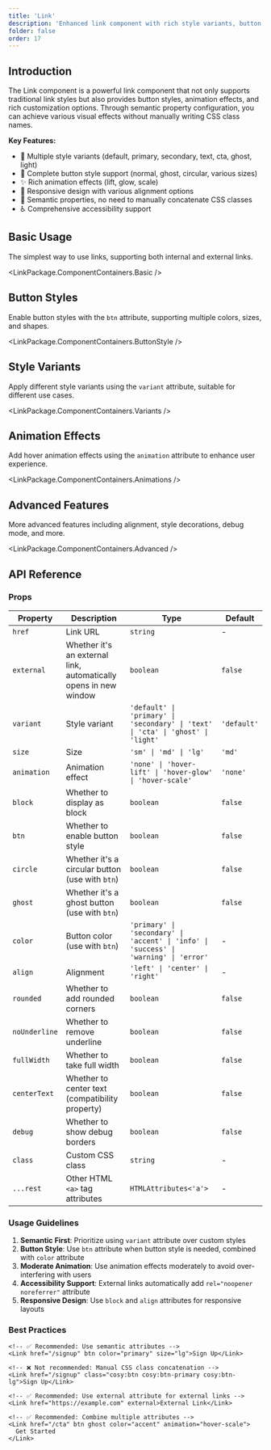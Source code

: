 ```yaml
---
title: 'Link'
description: 'Enhanced link component with rich style variants, button styles, and animation effects, suitable for navigation, buttons, calls-to-action, and various other scenarios'
folder: false
order: 17
---
```



## Introduction

The Link component is a powerful link component that not only supports traditional link styles but also provides button styles, animation effects, and rich customization options. Through semantic property configuration, you can achieve various visual effects without manually writing CSS class names.

**Key Features:**
- 🎨 Multiple style variants (default, primary, secondary, text, cta, ghost, light)
- 🔘 Complete button style support (normal, ghost, circular, various sizes)
- ✨ Rich animation effects (lift, glow, scale)
- 📱 Responsive design with various alignment options
- 🎯 Semantic properties, no need to manually concatenate CSS classes
- ♿ Comprehensive accessibility support

## Basic Usage

The simplest way to use links, supporting both internal and external links.

<LinkPackage.ComponentContainers.Basic />

## Button Styles

Enable button styles with the `btn` attribute, supporting multiple colors, sizes, and shapes.

<LinkPackage.ComponentContainers.ButtonStyle />

## Style Variants

Apply different style variants using the `variant` attribute, suitable for different use cases.

<LinkPackage.ComponentContainers.Variants />

## Animation Effects

Add hover animation effects using the `animation` attribute to enhance user experience.

<LinkPackage.ComponentContainers.Animations />

## Advanced Features

More advanced features including alignment, style decorations, debug mode, and more.

<LinkPackage.ComponentContainers.Advanced />

## API Reference

### Props

| Property | Description | Type | Default |
|----------|-------------|------|---------|
| `href` | Link URL | `string` | - |
| `external` | Whether it's an external link, automatically opens in new window | `boolean` | `false` |
| `variant` | Style variant | `'default' \| 'primary' \| 'secondary' \| 'text' \| 'cta' \| 'ghost' \| 'light'` | `'default'` |
| `size` | Size | `'sm' \| 'md' \| 'lg'` | `'md'` |
| `animation` | Animation effect | `'none' \| 'hover-lift' \| 'hover-glow' \| 'hover-scale'` | `'none'` |
| `block` | Whether to display as block | `boolean` | `false` |
| `btn` | Whether to enable button style | `boolean` | `false` |
| `circle` | Whether it's a circular button (use with `btn`) | `boolean` | `false` |
| `ghost` | Whether it's a ghost button (use with `btn`) | `boolean` | `false` |
| `color` | Button color (use with `btn`) | `'primary' \| 'secondary' \| 'accent' \| 'info' \| 'success' \| 'warning' \| 'error'` | - |
| `align` | Alignment | `'left' \| 'center' \| 'right'` | - |
| `rounded` | Whether to add rounded corners | `boolean` | `false` |
| `noUnderline` | Whether to remove underline | `boolean` | `false` |
| `fullWidth` | Whether to take full width | `boolean` | `false` |
| `centerText` | Whether to center text (compatibility property) | `boolean` | `false` |
| `debug` | Whether to show debug borders | `boolean` | `false` |
| `class` | Custom CSS class | `string` | - |
| `...rest` | Other HTML `<a>` tag attributes | `HTMLAttributes<'a'>` | - |

### Usage Guidelines

1. **Semantic First**: Prioritize using `variant` attribute over custom styles
2. **Button Style**: Use `btn` attribute when button style is needed, combined with `color` attribute
3. **Moderate Animation**: Use animation effects moderately to avoid over-interfering with users
4. **Accessibility Support**: External links automatically add `rel="noopener noreferrer"` attribute
5. **Responsive Design**: Use `block` and `align` attributes for responsive layouts

### Best Practices

```astro
<!-- ✅ Recommended: Use semantic attributes -->
<Link href="/signup" btn color="primary" size="lg">Sign Up</Link>

<!-- ❌ Not recommended: Manual CSS class concatenation -->
<Link href="/signup" class="cosy:btn cosy:btn-primary cosy:btn-lg">Sign Up</Link>

<!-- ✅ Recommended: Use external attribute for external links -->
<Link href="https://example.com" external>External Link</Link>

<!-- ✅ Recommended: Combine multiple attributes -->
<Link href="/cta" btn ghost color="accent" animation="hover-scale">
  Get Started
</Link>
```
